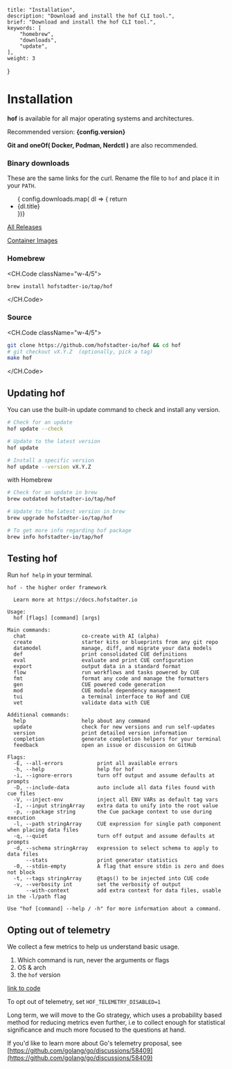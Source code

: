 	title: "Installation",
	description: "Download and install the hof CLI tool.",
	brief: "Download and install the hof CLI tool.",
	keywords: [
		"homebrew",
		"downloads",
		"update",
	],
	weight: 3
}


# Installation

__hof__ is available for all major operating systems and architectures.

Recommended version: <b>{config.version}</b>

<b>Git and oneOf( Docker, Podman, Nerdctl )</b> are also recommended.


### Binary downloads

These are the same links for the curl.
Rename the file to `hof` and place it in your `PATH`.

<ul>
	{ config.downloads.map( dl => {
		return <li><Link key={dl.key} href={dl.url}>{dl.title}</Link></li>
	})}
</ul>


[All Releases](https://github.com/hofstadter-io/hof/releases)

[Container Images](https://github.com/orgs/hofstadter-io/packages?repo_name=hof)


### Homebrew

<CH.Code className="w-4/5">
```sh
brew install hofstadter-io/tap/hof
```
</CH.Code>


### Source 

<CH.Code className="w-4/5">
```sh
git clone https://github.com/hofstadter-io/hof && cd hof
# git checkout vX.Y.Z  (optionally, pick a tag)
make hof
```
</CH.Code>







## Updating __hof__


You can use the built-in update command to check and install any version.

```sh
# Check for an update
hof update --check

# Update to the latest version
hof update

# Install a specific version
hof update --version vX.Y.Z
```

with Homebrew

```sh
# Check for an update in brew
brew outdated hofstadter-io/tap/hof

# Update to the latest version in brew
brew upgrade hofstadter-io/tap/hof

# To get more info regarding hof package
brew info hofstadter-io/tap/hof
```



## Testing __hof__

Run `hof help` in your terminal.

```text output
hof - the higher order framework

  Learn more at https://docs.hofstadter.io

Usage:
  hof [flags] [command] [args]

Main commands:
  chat                  co-create with AI (alpha)
  create                starter kits or blueprints from any git repo
  datamodel             manage, diff, and migrate your data models
  def                   print consolidated CUE definitions
  eval                  evaluate and print CUE configuration
  export                output data in a standard format
  flow                  run workflows and tasks powered by CUE
  fmt                   format any code and manage the formatters
  gen                   CUE powered code generation
  mod                   CUE module dependency management
  tui                   a terminal interface to Hof and CUE
  vet                   validate data with CUE

Additional commands:
  help                  help about any command
  update                check for new versions and run self-updates
  version               print detailed version information
  completion            generate completion helpers for your terminal
  feedback              open an issue or discussion on GitHub

Flags:
  -E, --all-errors           print all available errors
  -h, --help                 help for hof
  -i, --ignore-errors        turn off output and assume defaults at prompts
  -D, --include-data         auto include all data files found with cue files
  -V, --inject-env           inject all ENV VARs as default tag vars
  -I, --input stringArray    extra data to unify into the root value
  -p, --package string       the Cue package context to use during execution
  -l, --path stringArray     CUE expression for single path component when placing data files
  -q, --quiet                turn off output and assume defaults at prompts
  -d, --schema stringArray   expression to select schema to apply to data files
      --stats                print generator statistics
  -0, --stdin-empty          A flag that ensure stdin is zero and does not block
  -t, --tags stringArray     @tags() to be injected into CUE code
  -v, --verbosity int        set the verbosity of output
      --with-context         add extra context for data files, usable in the -l/path flag

Use "hof [command] --help / -h" for more information about a command.
```


## Opting out of telemetry

We collect a few metrics to help us understand basic usage.

1. Which command is run, never the arguments or flags
2. OS & arch
3. the `hof` version

[link to code](https://github.com/hofstadter-io/hof/blob/_dev/cmd/hof/ga/ga.go#L153)

To opt out of telemetry, set `HOF_TELEMETRY_DISABLED=1`

Long term, we will move to the Go strategy, which
uses a probability based method for reducing metrics even further,
i.e to collect enough for statistical 
significance and much more focused to the questions at hand.

If you'd like to learn more about Go's telemetry proposal, see
[https://github.com/golang/go/discussions/58409](https://github.com/golang/go/discussions/58409)

<br />
